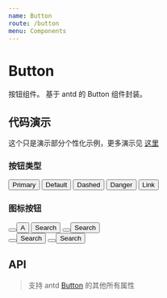 ```yaml
---
name: Button
route: /button
menu: Components
---
```


# Button

按钮组件。
基于 antd 的 Button 组件封装。

## 代码演示

这个只是演示部分个性化示例，更多演示见 [这里](https://ant.design/components/button-cn/)

### 按钮类型

<Playground>
    <Button type="primary">Primary</Button>
    <Button>Default</Button>
    <Button type="dashed">Dashed</Button>
    <Button type="danger">Danger</Button>
    <Button type="link">Link</Button>
</Playground>

### 图标按钮

<Playground>
    <Button type="primary" shape="circle" icon="search" />
    <Button type="primary" shape="circle">
      A
    </Button>
    <Button type="primary" icon="search">
      Search
    </Button>
    <Button shape="circle" icon="search" />
    <Button icon="search">Search</Button>
    <br />
    <Button shape="circle" icon="search" />
    <Button icon="search">Search</Button>
    <Button type="dashed" shape="circle" icon="search" />
    <Button type="dashed" icon="search">
      Search
    </Button>
</Playground>

## API

> 支持 antd [Button](https://ant.design/components/button-cn/#API) 的其他所有属性

<Props of={BtButton_} />